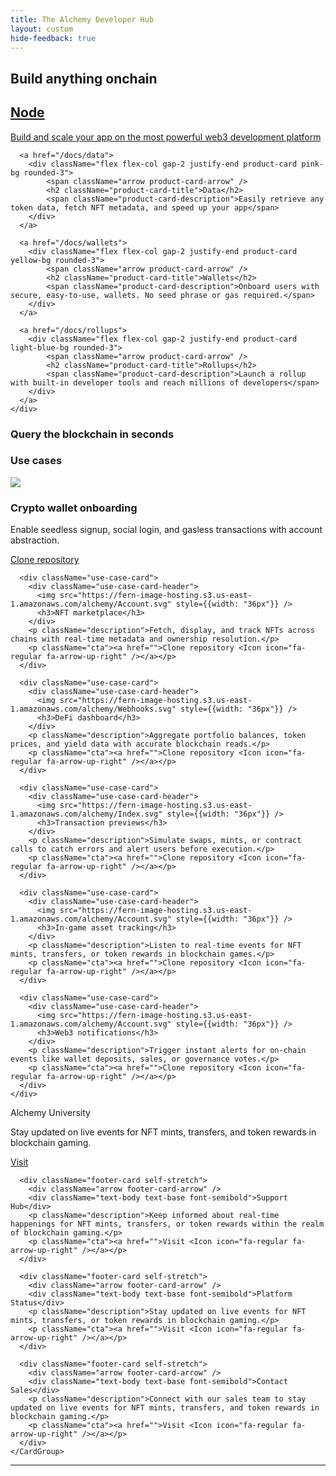 ```yaml
---
title: The Alchemy Developer Hub
layout: custom
hide-feedback: true
---
```


<style>
{`
    /* Hide all anchor links on the homepage */
  [data-radix-popper-content-wrapper]:has(span[id^="radix-"]) {
    display: none !important;
  }
`}
</style>

<div className="homepage-content">
  <div className="products">
    <h2 id="build-anything-onchain" data-state="closed">Build anything onchain</h2>
    <div className="my-6 grid gap-4 first:mt-0 sm:gap-6 grid-cols-1 sm:grid-cols-2">
      <a href="/docs/node">
        <div className="flex flex-col gap-2 justify-end product-card dark-blue-bg rounded-3">
            <span className="arrow product-card-arrow" />
            <h2 className="product-card-title">Node</h2>
            <span className="product-card-description">Build and scale your app on the most powerful web3 development platform</span>
        </div>
      </a>

      <a href="/docs/data">
        <div className="flex flex-col gap-2 justify-end product-card pink-bg rounded-3">
            <span className="arrow product-card-arrow" />
            <h2 className="product-card-title">Data</h2>
            <span className="product-card-description">Easily retrieve any token data, fetch NFT metadata, and speed up your app</span>
        </div>
      </a>

      <a href="/docs/wallets">
        <div className="flex flex-col gap-2 justify-end product-card yellow-bg rounded-3">
            <span className="arrow product-card-arrow" />
            <h2 className="product-card-title">Wallets</h2>
            <span className="product-card-description">Onboard users with secure, easy-to-use, wallets. No seed phrase or gas required.</span>
        </div>
      </a>

      <a href="/docs/rollups">
        <div className="flex flex-col gap-2 justify-end product-card light-blue-bg rounded-3">
            <span className="arrow product-card-arrow" />
            <h2 className="product-card-title">Rollups</h2>
            <span className="product-card-description">Launch a rollup with built-in developer tools and reach millions of developers</span>
        </div>
      </a>
    </div>
  </div>

  <div className="homepage-code-block use-cases">
    <h3 className="mb-6">Query the blockchain in seconds</h3>
    <EndpointRequestSnippet endpoint="GET /v3/{apiKey}/getNFTsForCollection"/>
  </div>

  <div className="use-cases">
    <h3>Use cases</h3>
    <div className="my-6 grid gap-6 grid-cols-1 sm:grid-cols-2">
      <div className="use-case-card">
        <div className="use-case-card-header">
          <img src="https://fern-image-hosting.s3.us-east-1.amazonaws.com/alchemy/Supernode.svg" style={{width: "36px"}} />
          <h3>Crypto wallet onboarding</h3>
        </div>
        <p className="description">Enable seedless signup, social login, and gasless transactions with account abstraction.</p>
        <p className="cta"><a href="">Clone repository <Icon icon="fa-regular fa-arrow-up-right" /></a></p>
      </div>

      <div className="use-case-card">
        <div className="use-case-card-header">
          <img src="https://fern-image-hosting.s3.us-east-1.amazonaws.com/alchemy/Account.svg" style={{width: "36px"}} />
          <h3>NFT marketplace</h3>
        </div>
        <p className="description">Fetch, display, and track NFTs across chains with real-time metadata and ownership resolution.</p>
        <p className="cta"><a href="">Clone repository <Icon icon="fa-regular fa-arrow-up-right" /></a></p>
      </div>

      <div className="use-case-card">
        <div className="use-case-card-header">
          <img src="https://fern-image-hosting.s3.us-east-1.amazonaws.com/alchemy/Webhooks.svg" style={{width: "36px"}} />
          <h3>DeFi dashboard</h3>
        </div>
        <p className="description">Aggregate portfolio balances, token prices, and yield data with accurate blockchain reads.</p>
        <p className="cta"><a href="">Clone repository <Icon icon="fa-regular fa-arrow-up-right" /></a></p>
      </div>

      <div className="use-case-card">
        <div className="use-case-card-header">
          <img src="https://fern-image-hosting.s3.us-east-1.amazonaws.com/alchemy/Index.svg" style={{width: "36px"}} />
          <h3>Transaction previews</h3>
        </div>
        <p className="description">Simulate swaps, mints, or contract calls to catch errors and alert users before execution.</p>
        <p className="cta"><a href="">Clone repository <Icon icon="fa-regular fa-arrow-up-right" /></a></p>
      </div>

      <div className="use-case-card">
        <div className="use-case-card-header">
          <img src="https://fern-image-hosting.s3.us-east-1.amazonaws.com/alchemy/Account.svg" style={{width: "36px"}} />
          <h3>In-game asset tracking</h3>
        </div>
        <p className="description">Listen to real-time events for NFT mints, transfers, or token rewards in blockchain games.</p>
        <p className="cta"><a href="">Clone repository <Icon icon="fa-regular fa-arrow-up-right" /></a></p>
      </div>

      <div className="use-case-card">
        <div className="use-case-card-header">
          <img src="https://fern-image-hosting.s3.us-east-1.amazonaws.com/alchemy/Account.svg" style={{width: "36px"}} />
          <h3>Web3 notifications</h3>
        </div>
        <p className="description">Trigger instant alerts for on-chain events like wallet deposits, sales, or governance votes.</p>
        <p className="cta"><a href="">Clone repository <Icon icon="fa-regular fa-arrow-up-right" /></a></p>
      </div>
    </div>
  </div>

  <div className="footer">
    <CardGroup cols={4} className="items-stretch">
      <div className="footer-card self-stretch">
        <div className="arrow footer-card-arrow" />
        <div className="text-body text-base font-semibold">Alchemy University</div>
        <p className="description">Stay updated on live events for NFT mints, transfers, and token rewards in blockchain gaming.</p>
        <p className="cta"><a href="">Visit <Icon icon="fa-regular fa-arrow-up-right" /></a></p>
      </div>

      <div className="footer-card self-stretch">
        <div className="arrow footer-card-arrow" />
        <div className="text-body text-base font-semibold">Support Hub</div>
        <p className="description">Keep informed about real-time happenings for NFT mints, transfers, or token rewards within the realm of blockchain gaming.</p>
        <p className="cta"><a href="">Visit <Icon icon="fa-regular fa-arrow-up-right" /></a></p>
      </div>

      <div className="footer-card self-stretch">
        <div className="arrow footer-card-arrow" />
        <div className="text-body text-base font-semibold">Platform Status</div>
        <p className="description">Stay updated on live events for NFT mints, transfers, or token rewards in blockchain gaming.</p>
        <p className="cta"><a href="">Visit <Icon icon="fa-regular fa-arrow-up-right" /></a></p>
      </div>

      <div className="footer-card self-stretch">
        <div className="arrow footer-card-arrow" />
        <div className="text-body text-base font-semibold">Contact Sales</div>
        <p className="description">Connect with our sales team to stay updated on live events for NFT mints, transfers, and token rewards in blockchain gaming.</p>
        <p className="cta"><a href="">Visit <Icon icon="fa-regular fa-arrow-up-right" /></a></p>
      </div>
    </CardGroup>
  </div>
  <hr/>
</div>
